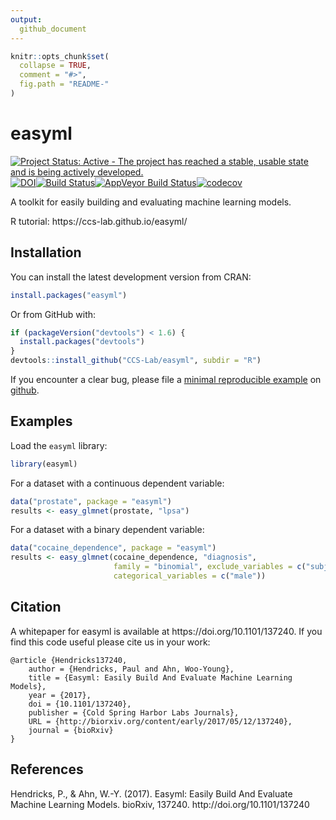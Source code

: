 ```yaml
---
output:
  github_document
---
```


<!-- README.md is generated from README.Rmd. Please edit that file -->

```r
knitr::opts_chunk$set(
  collapse = TRUE,
  comment = "#>",
  fig.path = "README-"
)
```

easyml
======

[![Project Status: Active - The project has reached a stable, usable state and is being actively developed.](http://www.repostatus.org/badges/latest/active.svg)](http://www.repostatus.org/#active)[![DOI](https://zenodo.org/badge/DOI/10.5281/zenodo.824572.svg)](https://doi.org/10.5281/zenodo.824572)[![Build Status](https://travis-ci.org/CCS-Lab/easyml.svg?branch=master)](https://travis-ci.org/CCS-Lab/easyml)[![AppVeyor Build Status](https://ci.appveyor.com/api/projects/status/github/CCS-Lab/hBayesDM?branch=master&svg=true)](https://ci.appveyor.com/project/CCS-Lab/hBayesDM)[![codecov](https://codecov.io/gh/CCS-Lab/easyml/branch/master/graph/badge.svg)](https://codecov.io/gh/CCS-Lab/easyml)

A toolkit for easily building and evaluating machine learning models.

R tutorial: https://ccs-lab.github.io/easyml/

Installation
------------

You can install the latest development version from CRAN:

``` r
install.packages("easyml")
```

Or from GitHub with:

``` r
if (packageVersion("devtools") < 1.6) {
  install.packages("devtools")
}
devtools::install_github("CCS-Lab/easyml", subdir = "R")
```

If you encounter a clear bug, please file a [minimal reproducible example](http://stackoverflow.com/questions/5963269/how-to-make-a-great-r-reproducible-example) on [github](https://github.com/CCS-Lab/easyml/issues).

Examples
--------

Load the `easyml` library:

```R
library(easyml)
```

For a dataset with a continuous dependent variable:

```R
data("prostate", package = "easyml")
results <- easy_glmnet(prostate, "lpsa")
```

For a dataset with a binary dependent variable:

```R
data("cocaine_dependence", package = "easyml")
results <- easy_glmnet(cocaine_dependence, "diagnosis", 
                       family = "binomial", exclude_variables = c("subject", "age"), 
                       categorical_variables = c("male"))
```

Citation
--------

A whitepaper for easyml is available at https://doi.org/10.1101/137240. If you find this code useful please cite us in your work:

```
@article {Hendricks137240,
	author = {Hendricks, Paul and Ahn, Woo-Young},
	title = {Easyml: Easily Build And Evaluate Machine Learning Models},
	year = {2017},
	doi = {10.1101/137240},
	publisher = {Cold Spring Harbor Labs Journals},
	URL = {http://biorxiv.org/content/early/2017/05/12/137240},
	journal = {bioRxiv}
}
```

References
----------
Hendricks, P., & Ahn, W.-Y. (2017). Easyml: Easily Build And Evaluate Machine Learning Models. bioRxiv, 137240. http://doi.org/10.1101/137240
